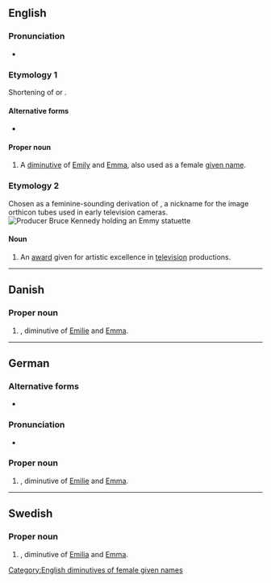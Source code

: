 {{also|emmy}}
==English==

===Pronunciation===
* {{rhymes|en|ɛmi}}

===Etymology 1===
Shortening of {{m|en|Emily}} or {{m|en|Emma}}.

====Alternative forms====
* {{l|en|Emmie}}

====Proper noun====
{{en-proper noun|Emmys}}

# A [[diminutive]] of [[Emily]] and [[Emma]], also used as a female [[given name]].

===Etymology 2===
{{wikipedia|Emmy Award}}
Chosen as a feminine-sounding derivation of {{m|en|immy}}, a nickname for the image orthicon tubes used in early television cameras.
[[Image:Bruce Kennedy.jpg|thumb|Producer Bruce Kennedy holding an Emmy statuette]]

====Noun====
{{en-noun|s|new=1}}<!--plural is Emmys NOT Emmies-->

# An [[award]] given for artistic excellence in [[television]] productions.

[[Category:English diminutives of female given names]]

----

==Danish==

===Proper noun===
{{head|da|proper noun}}

# {{given name|da|female}}, diminutive of [[Emilie]] and [[Emma]].

----

==German==

===Alternative forms===
* {{l|de|Emmi}}

===Pronunciation===
* {{audio|de|De-Emmy.ogg|Audio}}

===Proper noun===
{{de-proper noun|f}}

# {{given name|de|female}}, diminutive of [[Emilie]] and [[Emma]].

----

==Swedish==

===Proper noun===
{{sv-proper noun|c}}

# {{given name|sv|female}}, diminutive of [[Emilia]] and [[Emma]].